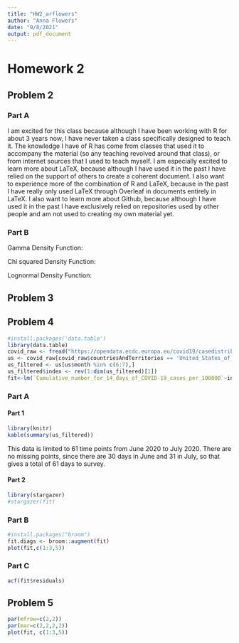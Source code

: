 ```yaml
---
title: "HW2_arflowers"
author: "Anna Flowers"
date: "9/8/2021"
output: pdf_document
---
```


# Homework 2

## Problem 2

### Part A

I am excited for this class because although I have been working with R for about 3 years now, I have never taken a class specifically designed to teach it. The knowledge I have of R has come from classes that used it to accompany the material (so any teaching revolved around that class), or from internet sources that I used to teach myself. I am especially excited to learn more about LaTeX, because although I have used it in the past I have relied on the support of others to create a coherent document. I also want to experience more of the combination of R and LaTeX, because in the past I have really only used LaTeX through Overleaf in documents entirely in LaTeX. I also want to learn more about Github, because although I have used it in the past I have exclusively relied on repositories used by other people and am not used to creating my own material yet.

\begin{enumerate}
\item Learn more efficient ways to accomplish tasks I may have been over complicating.
\item Become more confident in my skills using LaTeX.
\item Become more comfortable using Github with repositories that I have created myself.
\end{enumerate}

### Part B
Gamma Density Function:

\begin{align}
f \left(x| \alpha,\beta \right)= \frac{1}{ \Gamma \left( \alpha \right) \beta^ \alpha}x^{ \alpha-1}e^{-x/ \beta}; 0 \leq x< \infty; \alpha,\beta > 0
\end{align}

Chi squared Density Function:

\begin{align}
f \left(x|p \right)= \frac{1}{ \Gamma \left(p/2\right) 2^{p/2}}x^{\left(p/2\right)-1}e^{-x/2}; 0\leq x<\infty ;p=1,2,... 
\end{align}

Lognormal Density Function:

\begin{align}
f\left(x|\mu,\sigma^2\right)=\frac{1}{\sqrt{2\pi}\sigma}\frac{e^{-\left(\log x-\mu\right)^2/\left(2\sigma^2\right)}}{x}; 0\leq x<\infty; -\infty<\mu<\infty
\end{align}

## Problem 3

\begin{enumerate}
\item Keep track of how all results were produced
\begin{itemize}
\item Challenges: These results are often produced through a lot of trial and error (especially when coding is involved), so it can be difficult to separate the steps that were important and those that were unnecessary.
\end{itemize}
\item Avoid manually manipulating data
\begin{itemize}
\item Challenges: Some machines may not be able to read specific data types, but opening the file with a different type may change the data without your knowledge.
\end{itemize}
\item Archive (or keep track of) the exact versions of all programs used
\begin{itemize}
\item Challenges: Even if you do archive the program, some updates will automatically delete older versions on the computer, possibly rendering past research useless.
\end{itemize}
\item Version control all scripts
\begin{itemize}
\item Challenges: It can be difficult to know when to store versions of code and when not to. Too many versions of code can still make the correct version difficult to find, and too few means you are less likely to have the exact code that you want. 
\end{itemize}
\item Record all intermediate results and standardize if possible
\begin{itemize}
\item Challenges: Intermediate steps might not be in a data form that is easy to save, so it might not be possible to keep track of all intermediate steps.
\end{itemize}
\item Note seeds used for analyses that include randomness
\begin{itemize}
\item Challenges: Using seeds for randomness may not be appropriate in the context of the experiment.
\end{itemize}
\item Store raw data used to make plots
\begin{itemize}
\item Challenges: Large data sets may require more storage space than what is available.
\end{itemize}
\item Keep and inspect all layers of detail of the data
\begin{itemize}
\item Challenges: Amount of data to inspect can grow quickly if there are a lot of layers of data.
\end{itemize}
\item Connect statements to the results that inspired them
\begin{itemize}
\item Challenges: Research in a specialized field can be difficult to explain to the general public.
\end{itemize}
\item Provide public access to all data used, programs written, and results discovered
\begin{itemize}
\item Challenges: Some data is not publicly available and perhaps must be purchased, so it cannot be included with the paper.
\end{itemize}
\end{enumerate}

## Problem 4

``` r
#install.packages('data.table')
library(data.table)
covid_raw <- fread("https://opendata.ecdc.europa.eu/covid19/casedistribution/csv")
us <- covid_raw[covid_raw$countriesAndTerritories == 'United_States_of_America',]
us_filtered <- us[us$month %in% c(6:7),]
us_filtered$index <- rev(1:dim(us_filtered)[1]) 
fit<-lm(`Cumulative_number_for_14_days_of_COVID-19_cases_per_100000`~index, data=us_filtered)
```

### Part A

#### Part 1

```r
library(knitr)
kable(summary(us_filtered))
```

This data is limited to 61 time points from June 2020 to July 2020. There are no missing points, since there are 30 days in June and 31 in July, so that gives a total of 61 days to survey.

#### Part 2

```r
library(stargazer)
#stargazer(fit)
```

\begin{table}[!htbp] \centering 
  \caption{} 
  \label{} 
\begin{tabular}{@{\extracolsep{5pt}}lc} 
\\[-1.8ex]\hline 
\hline \\[-1.8ex] 
 & \multicolumn{1}{c}{\textit{Dependent variable:}} \\ 
\cline{2-2} 
\\[-1.8ex] & `Cumulative\_number\_for\_14\_days\_of\_COVID-19\_cases\_per\_100000` \\ 
\hline \\[-1.8ex] 
 index & 4.107$^{***}$ \\ 
  & (0.145) \\ 
  & \\ 
 Constant & 42.853$^{***}$ \\ 
  & (5.165) \\ 
  & \\ 
\hline \\[-1.8ex] 
Observations & 61 \\ 
R$^{2}$ & 0.932 \\ 
Adjusted R$^{2}$ & 0.930 \\ 
Residual Std. Error & 19.922 (df = 59) \\ 
F Statistic & 803.464$^{***}$ (df = 1; 59) \\ 
\hline 
\hline \\[-1.8ex] 
\textit{Note:}  & \multicolumn{1}{r}{$^{*}$p$<$0.1; $^{**}$p$<$0.05; $^{***}$p$<$0.01} \\ 
\end{tabular} 
\end{table}

### Part B

```r
#install.packages("broom")
fit.diags <- broom::augment(fit)
plot(fit,c(1:3,5))
```

### Part C

```r
acf(fit$residuals)
```

## Problem 5

```r
par(mfrow=c(2,2))
par(mar=c(2,2,2,2))
plot(fit, c(1:3,5))
```